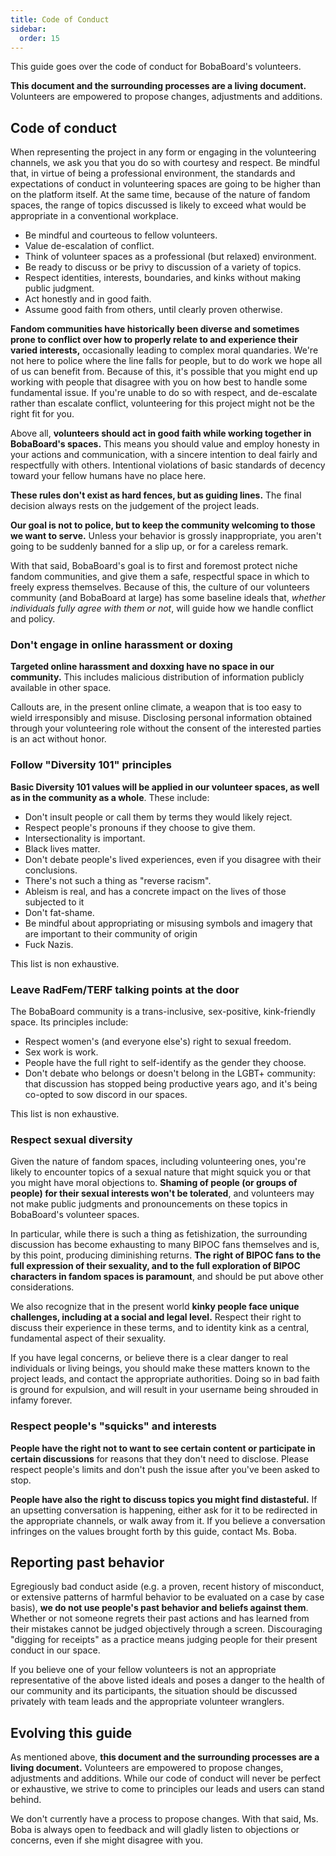 ```yaml
---
title: Code of Conduct
sidebar:
  order: 15
---
```



This guide goes over the code of conduct for BobaBoard's volunteers.

<Aside type="tip">

**This document and the surrounding processes are a living document.**
Volunteers are empowered to propose changes, adjustments and additions.

</Aside>

## Code of conduct

When representing the project in any form or engaging in the volunteering
channels, we ask you that you do so with courtesy and respect. Be mindful that,
in virtue of being a professional environment, the standards and expectations of
conduct in volunteering spaces are going to be higher than on the platform
itself. At the same time, because of the nature of fandom spaces, the range of
topics discussed is likely to exceed what would be appropriate in a conventional
workplace.

<Aside type="tip" title="Values at a glance">

- Be mindful and courteous to fellow volunteers.
- Value de-escalation of conflict.
- Think of volunteer spaces as a professional (but relaxed) environment.
- Be ready to discuss or be privy to discussion of a variety of topics.
- Respect identities, interests, boundaries, and kinks without making public
  judgment.
- Act honestly and in good faith.
- Assume good faith from others, until clearly proven otherwise.

</Aside>

**Fandom communities have historically been diverse and sometimes prone to
conflict over how to properly relate to and experience their varied interests,**
occasionally leading to complex moral quandaries. We're not here to police where
the line falls for people, but to do work we hope all of us can benefit from.
Because of this, it's possible that you might end up working with people that
disagree with you on how best to handle some fundamental issue. If you're unable
to do so with respect, and de-escalate rather than escalate conflict,
volunteering for this project might not be the right fit for you.

Above all, **volunteers should act in good faith while working together in
BobaBoard's spaces.** This means you should value and employ honesty in your
actions and communication, with a sincere intention to deal fairly and
respectfully with others. Intentional violations of basic standards of decency
toward your fellow humans have no place here.

<Aside type="note" title="Important">

**These rules don't exist as hard fences, but as guiding lines.** The final
decision always rests on the judgement of the project leads.

**Our goal is not to police, but to keep the community welcoming to those we
want to serve.** Unless your behavior is grossly inappropriate, you aren't going
to be suddenly banned for a slip up, or for a careless remark.

</Aside>

With that said, BobaBoard's goal is to first and foremost protect niche fandom
communities, and give them a safe, respectful space in which to freely express
themselves. Because of this, the culture of our volunteers community (and
BobaBoard at large) has some baseline ideals that, _whether individuals fully
agree with them or not_, will guide how we handle conflict and policy.

### Don't engage in online harassment or doxing

**Targeted online harassment and doxxing have no space in our community.** This
includes malicious distribution of information publicly available in other
space.

Callouts are, in the present online climate, a weapon that is too easy to wield
irresponsibly and misuse. Disclosing personal information obtained through your
volunteering role without the consent of the interested parties is an act
without honor.

### Follow "Diversity 101" principles

**Basic Diversity 101 values will be applied in our volunteer spaces, as well as
in the community as a whole**. These include:

- Don't insult people or call them by terms they would likely reject.
- Respect people's pronouns if they choose to give them.
- Intersectionality is important.
- Black lives matter.
- Don't debate people's lived experiences, even if you disagree with their
  conclusions.
- There's not such a thing as "reverse racism".
- Ableism is real, and has a concrete impact on the lives of those subjected to
  it
- Don't fat-shame.
- Be mindful about appropriating or misusing symbols and imagery that are
  important to their community of origin
- Fuck Nazis.

This list is non exhaustive.

### Leave RadFem/TERF talking points at the door

The BobaBoard community is a trans-inclusive, sex-positive, kink-friendly space.
Its principles include:

- Respect women's (and everyone else's) right to sexual freedom.
- Sex work is work.
- People have the full right to self-identify as the gender they choose.
- Don't debate who belongs or doesn't belong in the LGBT+ community: that
  discussion has stopped being productive years ago, and it's being co-opted to
  sow discord in our spaces.

This list is non exhaustive.

### Respect sexual diversity

Given the nature of fandom spaces, including volunteering ones, you're likely to
encounter topics of a sexual nature that might squick you or that you might have
moral objections to. **Shaming of people (or groups of people) for their sexual
interests won't be tolerated**, and volunteers may not make public judgments and
pronouncements on these topics in BobaBoard's volunteer spaces.

In particular, while there is such a thing as fetishization, the surrounding
discussion has become exhausting to many BIPOC fans themselves and is, by this
point, producing diminishing returns. **The right of BIPOC fans to the full
expression of their sexuality, and to the full exploration of BIPOC characters
in fandom spaces is paramount**, and should be put above other considerations.

We also recognize that in the present world **kinky people face unique
challenges, including at a social and legal level.** Respect their right to
discuss their experience in these terms, and to identity kink as a central,
fundamental aspect of their sexuality.

If you have legal concerns, or believe there is a clear danger to real
individuals or living beings, you should make these matters known to the project
leads, and contact the appropriate authorities. Doing so in bad faith is ground
for expulsion, and will result in your username being shrouded in infamy
forever.

### Respect people's "squicks" and interests

**People have the right not to want to see certain content or participate in
certain discussions** for reasons that they don't need to disclose. Please
respect people's limits and don't push the issue after you've been asked to
stop.

**People have also the right to discuss topics you might find distasteful.** If
an upsetting conversation is happening, either ask for it to be redirected in
the appropriate channels, or walk away from it. If you believe a conversation
infringes on the values brought forth by this guide, contact Ms. Boba.

## Reporting past behavior

Egregiously bad conduct aside (e.g. a proven, recent history of misconduct, or
extensive patterns of harmful behavior to be evaluated on a case by case basis),
**we do not use people's past behavior and beliefs against them**. Whether or
not someone regrets their past actions and has learned from their mistakes
cannot be judged objectively through a screen. Discouraging "digging for
receipts" as a practice means judging people for their present conduct in our
space.

If you believe one of your fellow volunteers is not an appropriate
representative of the above listed ideals and poses a danger to the health of
our community and its participants, the situation should be discussed privately
with team leads and the appropriate volunteer wranglers.

## Evolving this guide

As mentioned above, **this document and the surrounding processes are a living
document.** Volunteers are empowered to propose changes, adjustments and
additions. While our code of conduct will never be perfect or exhaustive, we
strive to come to principles our leads and users can stand behind.

We don't currently have a process to propose changes. With that said, Ms. Boba
is always open to feedback and will gladly listen to objections or concerns,
even if she might disagree with you.
